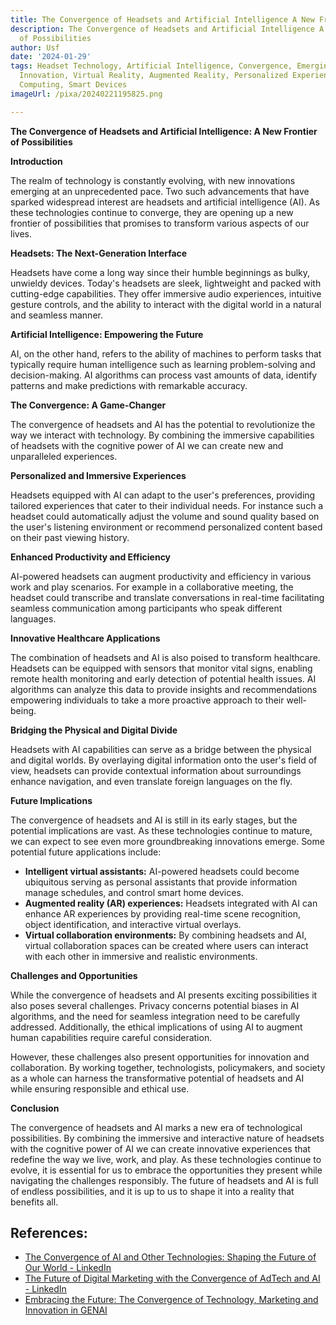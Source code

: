 ```yaml
---
title: The Convergence of Headsets and Artificial Intelligence A New Frontier of Possibilities
description: The Convergence of Headsets and Artificial Intelligence A New Frontier
  of Possibilities
author: Usf
date: '2024-01-29'
tags: Headset Technology, Artificial Intelligence, Convergence, Emerging Technologies,
  Innovation, Virtual Reality, Augmented Reality, Personalized Experiences, Immersive
  Computing, Smart Devices
imageUrl: /pixa/20240221195825.png

---
```

**The Convergence of Headsets  and  Artificial Intelligence: A New Frontier of Possibilities**

**Introduction**

The realm  of technology is constantly evolving, with new innovations emerging at an  unprecedented pace. Two such advancements that have  sparked widespread interest are headsets and artificial intelligence (AI). As these technologies  continue  to converge, they are opening up a new frontier of possibilities that promises to transform various aspects of  our lives.

**Headsets: The Next-Generation Interface**

Headsets have  come a long way since their humble beginnings as bulky,  unwieldy devices. Today's headsets are sleek, lightweight and packed with cutting-edge capabilities. They offer immersive audio experiences, intuitive gesture controls, and  the ability to interact with the digital world in a natural and seamless manner.

**Artificial  Intelligence: Empowering the Future**

AI, on the other hand, refers to the ability of  machines to perform  tasks that typically require human intelligence such as learning problem-solving  and decision-making. AI algorithms can process vast amounts of data, identify patterns and make predictions with remarkable accuracy.

**The Convergence: A Game-Changer**

The convergence of headsets and  AI has the potential to revolutionize the way we interact with technology. By  combining the immersive capabilities of headsets with the  cognitive power of AI we can create new and  unparalleled experiences.

**Personalized and  Immersive Experiences**

Headsets equipped with AI can adapt to the user's preferences, providing tailored  experiences that cater to their individual needs. For  instance such a headset could automatically adjust the volume and sound quality based on the user's listening environment or recommend personalized content based on their  past viewing history.

**Enhanced Productivity and Efficiency**

AI-powered headsets can augment productivity and efficiency in various work and play scenarios. For example in a collaborative meeting, the  headset could transcribe and translate conversations in real-time facilitating seamless communication  among participants  who speak different languages.

**Innovative Healthcare Applications**

The combination of headsets and  AI is also poised  to transform healthcare. Headsets can be equipped with sensors that monitor vital signs, enabling remote health monitoring  and early detection of potential health issues. AI algorithms can analyze  this data to provide insights  and recommendations empowering individuals to take a more proactive approach to  their well-being.

**Bridging the Physical and Digital Divide**

Headsets  with AI  capabilities can serve as a bridge between the physical and digital worlds. By  overlaying digital information onto the user's field of view, headsets  can  provide contextual information  about surroundings enhance navigation, and even translate  foreign languages on the fly.

**Future Implications**

The convergence of headsets and AI is  still in its  early stages,  but the potential implications are vast. As these technologies  continue to mature, we can expect to see even more groundbreaking innovations emerge. Some potential future applications include:

- **Intelligent virtual assistants:** AI-powered headsets could become ubiquitous serving as personal assistants that provide information manage schedules, and control  smart home devices.
- **Augmented reality (AR)  experiences:** Headsets integrated with  AI can enhance AR experiences by  providing real-time  scene recognition, object identification, and interactive virtual  overlays.
- **Virtual collaboration environments:** By combining headsets and AI, virtual collaboration spaces can be  created where  users can  interact with each  other in  immersive and realistic environments.

**Challenges and Opportunities**

While the convergence of headsets and AI presents exciting possibilities it also poses several challenges. Privacy concerns potential biases in  AI algorithms, and the need for seamless integration need to be carefully  addressed. Additionally, the ethical implications of using AI to augment human capabilities require careful consideration.

However, these challenges also  present opportunities for innovation and collaboration. By working together, technologists, policymakers, and society as a whole can harness the transformative potential of headsets  and AI while ensuring responsible and ethical  use.

**Conclusion**

The convergence of headsets and  AI marks a new era of technological possibilities. By  combining the immersive and interactive nature of headsets with the cognitive power of AI we can  create innovative experiences that redefine the way we live, work, and play. As these technologies continue  to evolve, it is essential for us to embrace the opportunities they present while navigating the challenges  responsibly. The future of headsets and AI is full of endless possibilities, and it is up to us to shape it into a  reality that benefits  all.

## References:
- [The Convergence of AI and Other Technologies: Shaping the Future of Our World - LinkedIn](https://www.linkedin.com/pulse/convergence-ai-other-technologies-shaping-future-our-world-sharma)
- [The Future of Digital Marketing with the Convergence of AdTech and AI - LinkedIn](https://www.linkedin.com/pulse/future-digital-marketing-convergence-adtech-ai-afntz?trk=organization_guest_main-feed-card_feed-article-content)
- [Embracing the Future: The Convergence of Technology, Marketing and Innovation in GENAI](https://www.wearejackryan.com/post/embracing-the-future-the-convergence-of-technology-marketing-and-innovation-in-gen-ai)
